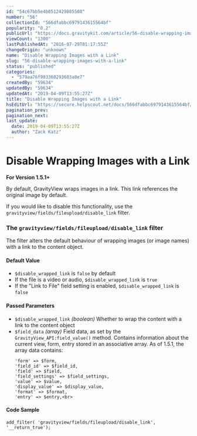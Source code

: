 ```yaml
---
id: "54c67bb5e4b0512429885508"
number: "56"
collectionId: "566dfabbc6979143615564bf"
popularity: "0.2"
publicUrl: "https://docs.gravitykit.com/article/56-disable-wrapping-images-with-a-link"
viewCount: "1300"
lastPublishedAt: "2016-07-29T01:17:55Z"
changeOrigin: "unknown"
name: "Disable Wrapping Images with a Link"
slug: "56-disable-wrapping-images-with-a-link"
status: "published"
categories: 
  - "579aa76f903360293603a8e7"
createdBy: "59634"
updatedBy: "59634"
updatedAt: "2019-04-09T13:55:27Z"
title: "Disable Wrapping Images with a Link"
hsEditUrl: "https://secure.helpscout.net/docs/566dfabbc6979143615564bf/article/54c67bb5e4b0512429885508"
pagination_prev: 
pagination_next: 
last_update:
  date: 2019-04-09T13:55:27Z
  author: "Zack Katz"
---
```


# Disable Wrapping Images with a Link

**For Version 1.5.1+**

By default, GravityView wraps images in a link. This link references the original image by default.

If you would like to disable this functionality, use the `gravityview/fields/fileupload/disable_link` filter.

### The `gravityview/fields/fileupload/disable_link` filter

The filter alters the default behaviour of wrapping images (or image names) with a link to the content object.

#### Default Value

- `$disable_wrapped_link` is `false` by default
- If the file is a video or audio, `$disable_wrapped_link` is `true`
- If the "Link to File" field setting is enabled, `$disable_wrapped_link` is `false`

#### Passed Parameters

- `$disable_wrapped_link` *(boolean)* Whether to wrap the content with a link to the content object
- `$field_data` *(array)* Field data, as set by the `GravityView_API:field_value()` method. Contains information about the current view, form, entry stored in an associative array. As of 1.5.1, the array data contains:  
    ```
   'form' => $form,
   'field_id' => $field_id,
   'field' => $field,
   'field_settings' => $field_settings,
   'value' => $value,
   'display_value' => $display_value,
   'format' => $format,
   'entry' => $entry,<br>
   	
   ```

#### Code Sample

```
add_filter( 'gravityview/fields/fileupload/disable_link', '__return_true');
```
